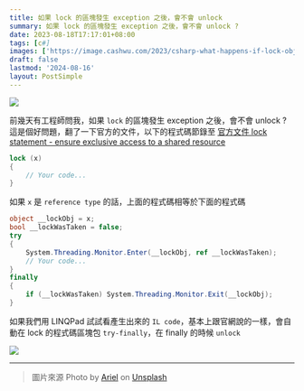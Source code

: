 ```yaml
---
title: 如果 lock 的區塊發生 exception 之後，會不會 unlock
summary: 如果 lock 的區塊發生 exception 之後，會不會 unlock ?
date: 2023-08-18T17:17:01+08:00
tags: [c#]
images: ['https://image.cashwu.com/2023/csharp-what-happens-if-lock-object-block-raises-exception/cover.webp']
draft: false
lastmod: '2024-08-16'
layout: PostSimple
---
```


![](https://image.cashwu.com/2023/csharp-what-happens-if-lock-object-block-raises-exception/cover.webp)

前幾天有工程師問我，如果 `lock` 的區塊發生 exception 之後，會不會 unlock ?
這是個好問題，翻了一下官方的文件，以下的程式碼節錄至 [官方文件 lock statement - ensure exclusive access to a shared resource](https://learn.microsoft.com/en-us/dotnet/csharp/language-reference/statements/lock)

```csharp
lock (x)
{
    // Your code...
}
```

如果 `x` 是 `reference type` 的話，上面的程式碼相等於下面的程式碼

```csharp
object __lockObj = x;
bool __lockWasTaken = false;
try
{
    System.Threading.Monitor.Enter(__lockObj, ref __lockWasTaken);
    // Your code...
}
finally
{
    if (__lockWasTaken) System.Threading.Monitor.Exit(__lockObj);
}
```

如果我們用 LINQPad 試試看產生出來的 `IL code`，基本上跟官網說的一樣，會自動在 lock 的程式碼區塊包 `try-finally`，在 finally 的時候 `unlock`

![](https://image.cashwu.com/2023/csharp-what-happens-if-lock-object-block-raises-exception/01.webp)

---

> 圖片來源 Photo by [Ariel](https://unsplash.com/arielbesagar?utm_source=unsplash&utm_medium=referral&utm_content=creditCopyText) on [Unsplash](https://unsplash.com/photos/Oal07Ai4oTk?utm_source=unsplash&utm_medium=referral&utm_content=creditCopyText)
